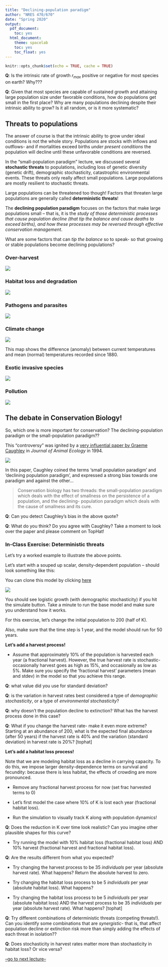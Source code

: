 ```yaml
---
title: "Declining-population paradigm"
author: "NRES 470/670"
date: "Spring 2020"
output:
  pdf_document:
    toc: yes
  html_document:
    theme: spacelab
    toc: yes
    toc_float: yes
---
```


```r
knitr::opts_chunk$set(echo = TRUE, cache = TRUE)
```


**Q**: Is the intrinsic rate of growth $r_{max}$ positive or negative for most species on earth? Why???

**Q**: Given that most species are capable of sustained growth and attaining large population size under favorable conditions, how do populations get small in the first place? Why are many populations declining despite their intrinsic ability to grow? Is it all random, or is it more systematic?

## Threats to populations

The answer of course is that the intrinsic ability to grow under ideal conditions is not the whole story. Populations are stocks with inflows and outflows- and if mortalities exceed births *under present conditions* the population will decline until these unfavorable conditions are reversed. 

In the "small-population paradigm" lecture, we discussed several **stochastic threats** to populations, including loss of genetic diversity (genetic drift), demographic stochasticity, catastrophic environmental events. These threats only really affect small populations. Large populations are mostly resilient to stochastic threats.

Large populations can be threatened too though! Factors that threaten large populations are generally called **deterministic threats**! 

The **declining population paradigm** focuses on the factors that make large populations small -- that is, it is the *study of those deterministic processes that cause population decline (that tip the balance and cause deaths to exceed births), and how these processes may be reversed through effective conservation management*. 

What are some factors that can *tip the balance* so to speak- so that growing or stable populations become declining populations? 

### Over-harvest

![](overharvest1.jpg)

### Habitat loss and degradation

![](habitatloss1.jpg)

### Pathogens and parasites

![](whitenose1.jpg)

### Climate change

![](climatechange1.jpg)

This map shows the difference (anomaly) between current temperatures and mean (normal) temperatures recorded since 1880.

### Exotic invasive species

![](bullfrog1.jpg)


### Pollution

![](pollution1.png)


## The debate in Conservation Biology!

So, which one is more important for conservation? The declining-population paradigm or the small-population paradigm??

This "controversy" was ignited by a [very influential paper by Graeme Caughley](caughley1.pdf) in *Journal of Animal Ecology* in 1994.

![](caughley1.jpg)

In this paper, Caughley coined the terms 'small population paradigm' and 'declining population paradigm', and expressed a strong bias towards one paradigm and against the other...

> Conservation biology has two threads: the small-population paradigm which deals with the effect of smallness on the persistence of a population, and the declining- population paradigm which deals with the cause of smallness and its cure.

**Q**: Can you detect Caughley's bias in the above quote? 

**Q**: What do you think? Do you agree with Caughley? Take a moment to look over the paper and please comment on TopHat!


### In-Class Exercise: Deterministic threats

Let's try a worked example to illustrate the above points.

Let's start with a souped up scalar, density-dependent population -- should look something like this:

You can clone this model by clicking [here](https://insightmaker.com/insight/74417/declining-population-paradigm)


![](IM5.PNG)


You should see logistic growth (with demographic stochasticity) if you hit the simulate button. Take a minute to run the base model and make sure you understand how it works.

For this exercise, let's change the initial population to 200 (half of K).

Also, make sure that the time step is 1 year, and the model should run for 50 years.

**Let's add a harvest process!**

- Assume that approximately 10% of the population is harvested each year (a fractional harvest). However, the true harvest rate is stochastic- occasionally harvest goes as high as 15%, and occasionally as low as 5%. Make sure you specify the 'fractional harvest' parameters (mean and stdev) in the model so that you achieve this range.   

**Q**: what value did you use for standard deviation?

**Q**: is the variation in harvest rates best considered a type of *demographic stochasticity*, or a type of *environmental stochasticity*?     

**Q**: why doesn't the population decline to extinction? What has the harvest process done in this case?   

**Q**: What if you change the harvest rate- make it even more extreme? Starting at an abundance of 200, what is the expected final abundance (after 50 years) if the harvest rate is 40% and the variation (standard deviation) in harvest rate is 20%?   [tophat]

**Let's add a habitat loss process!**

Note that we are modeling habitat loss as a decline in carrying capacity. To do this, we impose larger density-dependence terms on survival and fecundity: because there is less habitat, the effects of crowding are more pronounced.   

- Remove any fractional harvest process for now (set frac harvested terms to 0)     

- Let's first model the case where 10% of K is lost each year (fractional habitat loss). 

- Run the simulation to visually track K along with population dynamics! 

**Q**: Does the reduction in K over time look realistic? Can you imagine other plausible shapes for this curve?

- Try running the model with 10% habitat loss (fractional habitat loss) AND 10% harvest (fractional harvest and fractional habitat loss). 

**Q**: Are the results different from what you expected?  

- Try changing the harvest process to be 35 *individuals* per year (absolute harvest rate). What happens? Return the absolute harvest to zero.

- Try changing the habitat loss process to be 5 *individuals* per year (absolute habitat loss). What happens?

- Try changing the habitat loss process to be 5 *individuals* per year (absolute habitat loss) AND the harvest process to be 35 *individuals* per year (absolute harvest rate). What happens?   [tophat]


**Q**: Try different combinations of deterministic threats (competing threats!). Can you identify some combinations that are *synergistic*- that is, that affect population decline or extinction risk more than simply adding the effects of each threat in isolation??  

**Q**: Does stochasticity in harvest rates matter more than stochasticity in habitat loss? Or vice versa?

[--go to next lecture--](LECTURE12.html)
























